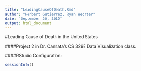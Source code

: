 ```yaml
---
title: "LeadingCauseOfDeath.Rmd"
author: "Herbert Gutierrez, Ryan Wechter"
date: "September 30, 2015"
output: html_document
---
```


#Leading Cause of Death in the United States

####Project 2 in Dr. Cannata's CS 329E Data Visualization class.

####RStudio Configuration:
```r
sessionInfo()
```
